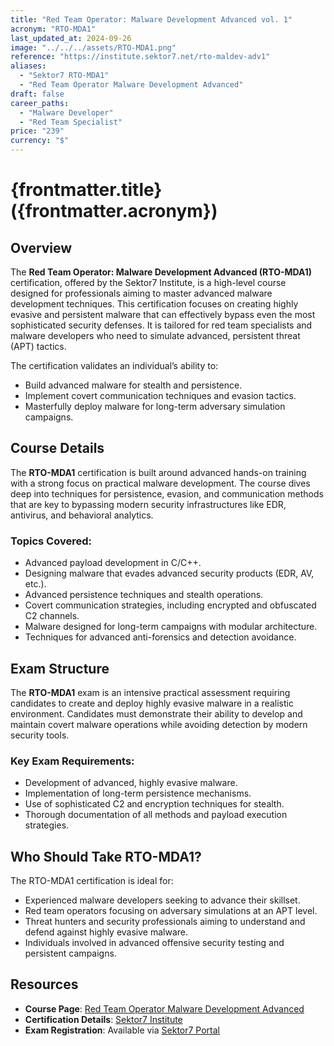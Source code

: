 ```yaml
---
title: "Red Team Operator: Malware Development Advanced vol. 1"
acronym: "RTO-MDA1"
last_updated_at: 2024-09-26
image: "../../../assets/RTO-MDA1.png"
reference: "https://institute.sektor7.net/rto-maldev-adv1"
aliases:
  - "Sektor7 RTO-MDA1"
  - "Red Team Operator Malware Development Advanced"
draft: false
career_paths:
  - "Malware Developer"
  - "Red Team Specialist"
price: "239"
currency: "$"
---
```


# {frontmatter.title} ({frontmatter.acronym})

## Overview

The **Red Team Operator: Malware Development Advanced (RTO-MDA1)** certification, offered by the Sektor7 Institute, is a
high-level course designed for professionals aiming to master advanced malware development techniques. This
certification focuses on creating highly evasive and persistent malware that can effectively bypass even the most
sophisticated security defenses. It is tailored for red team specialists and malware developers who need to simulate
advanced, persistent threat (APT) tactics.

The certification validates an individual’s ability to:

- Build advanced malware for stealth and persistence.
- Implement covert communication techniques and evasion tactics.
- Masterfully deploy malware for long-term adversary simulation campaigns.

## Course Details

The **RTO-MDA1** certification is built around advanced hands-on training with a strong focus on practical malware
development. The course dives deep into techniques for persistence, evasion, and communication methods that are key to
bypassing modern security infrastructures like EDR, antivirus, and behavioral analytics.

### Topics Covered:

- Advanced payload development in C/C++.
- Designing malware that evades advanced security products (EDR, AV, etc.).
- Advanced persistence techniques and stealth operations.
- Covert communication strategies, including encrypted and obfuscated C2 channels.
- Malware designed for long-term campaigns with modular architecture.
- Techniques for advanced anti-forensics and detection avoidance.

## Exam Structure

The **RTO-MDA1** exam is an intensive practical assessment requiring candidates to create and deploy highly evasive
malware in a realistic environment. Candidates must demonstrate their ability to develop and maintain covert malware
operations while avoiding detection by modern security tools.

### Key Exam Requirements:

- Development of advanced, highly evasive malware.
- Implementation of long-term persistence mechanisms.
- Use of sophisticated C2 and encryption techniques for stealth.
- Thorough documentation of all methods and payload execution strategies.

## Who Should Take RTO-MDA1?

The RTO-MDA1 certification is ideal for:

- Experienced malware developers seeking to advance their skillset.
- Red team operators focusing on adversary simulations at an APT level.
- Threat hunters and security professionals aiming to understand and defend against highly evasive malware.
- Individuals involved in advanced offensive security testing and persistent campaigns.

## Resources

- **Course Page**: [Red Team Operator Malware Development Advanced](https://institute.sektor7.net/rto-maldev-adv1)
- **Certification Details**: [Sektor7 Institute](https://institute.sektor7.net/)
- **Exam Registration**: Available via [Sektor7 Portal](https://institute.sektor7.net/)
